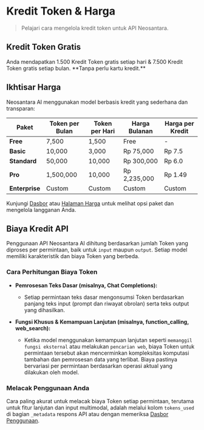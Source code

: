 # Kredit Token & Harga

> Pelajari cara mengelola kredit token untuk API Neosantara.

## Kredit Token Gratis

<Card icon="key" href="https://app.neosantara.xyz/api-keys" title="Dapatkan kunci API gratis Anda" horizontal>
  Anda mendapatkan 1.500 Kredit Token gratis setiap hari & 7.500 Kredit Token gratis setiap bulan. **Tanpa perlu kartu kredit.**
</Card>

## Ikhtisar Harga

Neosantara AI menggunakan model berbasis kredit yang sederhana dan transparan:

| **Paket** | **Token per Bulan** | **Token per Hari** | **Harga Bulanan** | **Harga per Kredit** |
|----------------------------------|----------------------|--------------------|-------------------|----------------------|
| **Free**                         | 7,500                | 1,500              | Free              | -                    |
| **Basic**                        | 10,000               | 3,000              | Rp 75,000         | Rp 7.5               |
| **Standard**                     | 50,000               | 10,000             | Rp 300,000        | Rp 6.0               |
| **Pro**                          | 1,500,000            | 10,000             | Rp 2,235,000      | Rp 1.49              |
| **Enterprise**                   | Custom               | Custom             | Custom            | Custom               |

Kunjungi [Dasbor](https://app.neosantara.xyz/dashboard) atau [Halaman Harga](https://app.neosantara.xyz/pricing) untuk melihat opsi paket dan mengelola langganan Anda.

## Biaya Kredit API

Penggunaan API Neosantara AI dihitung berdasarkan jumlah Token yang diproses per permintaan, baik untuk `input` maupun `output`. Setiap model memiliki karakteristik dan biaya Token yang berbeda.

### Cara Perhitungan Biaya Token

* **Pemrosesan Teks Dasar (misalnya, Chat Completions):**
  * Setiap permintaan teks dasar mengonsumsi Token berdasarkan panjang teks input (prompt dan riwayat obrolan) serta teks output yang dihasilkan.

* **Fungsi Khusus & Kemampuan Lanjutan (misalnya, function_calling, web_search):**
  * Ketika model menggunakan kemampuan lanjutan seperti `memanggil fungsi eksternal` atau melakukan `pencarian web`, biaya Token untuk permintaan tersebut akan mencerminkan kompleksitas komputasi tambahan dan pemrosesan data yang terlibat. Biaya pastinya bervariasi per permintaan berdasarkan operasi aktual yang dilakukan oleh model.

### Melacak Penggunaan Anda

Cara paling akurat untuk melacak biaya Token setiap permintaan, terutama untuk fitur lanjutan dan input multimodal, adalah melalui kolom `tokens_used` di bagian `_metadata` respons API atau dengan memeriksa [Dasbor Penggunaan](https://app.neosantara.xyz/usage).